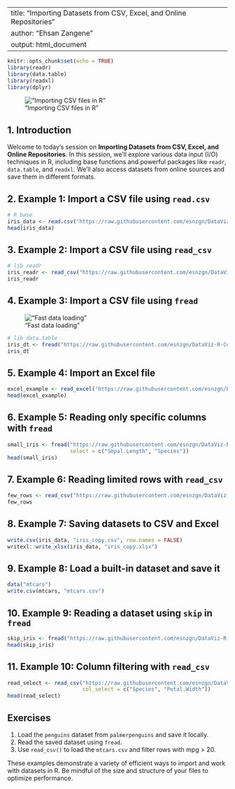 
---
title: "Importing Datasets from CSV, Excel, and Online Repositories"
author: "Ehsan Zangene"
output: html_document
---

```r
knitr::opts_chunk$set(echo = TRUE)
library(readr)
library(data.table)
library(readxl)
library(dplyr)
```

!["Importing CSV files in R"](../images/import_files.png)


## 1. Introduction

Welcome to today’s session on **Importing Datasets from CSV, Excel, and Online Repositories**. In this session, we’ll explore various data input (I/O) techniques in R, including base functions and powerful packages like `readr`, `data.table`, and `readxl`. We'll also access datasets from online sources and save them in different formats.

## 2. Example 1: Import a CSV file using `read.csv`

```r
# R base
iris_data <- read.csv("https://raw.githubusercontent.com/esnzgn/DataViz-R-Course/main/data/iris.csv")
head(iris_data)
```

## 3. Example 2: Import a CSV file using `read_csv`

```r
# lib readr
iris_readr <- read_csv("https://raw.githubusercontent.com/esnzgn/DataViz-R-Course/main/data/iris.csv")
iris_readr
```

## 4. Example 3: Import a CSV file using `fread`

!["Fast data loading"](../images/fread.webp)
```r
# lib data.table
iris_dt <- fread("https://raw.githubusercontent.com/esnzgn/DataViz-R-Course/main/data/iris.csv")
iris_dt
```

## 5. Example 4: Import an Excel file

```r
excel_example <- read_excel("https://raw.githubusercontent.com/esnzgn/DataViz-R-Course/main/data/mtcars.xlsx")
head(excel_example)
```

## 6. Example 5: Reading only specific columns with `fread`

```r
small_iris <- fread("https://raw.githubusercontent.com/esnzgn/DataViz-R-Course/4440e5d6fc66d8fce4faa9a3df8415bd17bb0758/data/iris.csv",
                    select = c("Sepal.Length", "Species"))
head(small_iris)
```

## 7. Example 6: Reading limited rows with `read_csv`

```r
few_rows <- read_csv("https://raw.githubusercontent.com/esnzgn/DataViz-R-Course/4440e5d6fc66d8fce4faa9a3df8415bd17bb0758/data/iris.csv", n_max = 5)
few_rows
```

## 8. Example 7: Saving datasets to CSV and Excel

```r
write.csv(iris_data, "iris_copy.csv", row.names = FALSE)
writexl::write_xlsx(iris_data, "iris_copy.xlsx")
```

## 9. Example 8: Load a built-in dataset and save it

```r
data("mtcars")
write.csv(mtcars, "mtcars.csv")
```

## 10. Example 9: Reading a dataset using `skip` in `fread`

```r
skip_iris <- fread("https://raw.githubusercontent.com/esnzgn/DataViz-R-Course/4440e5d6fc66d8fce4faa9a3df8415bd17bb0758/data/iris.csv", skip = 5)
head(skip_iris)
```

## 11. Example 10: Column filtering with `read_csv`

```r
read_select <- read_csv("https://raw.githubusercontent.com/esnzgn/DataViz-R-Course/4440e5d6fc66d8fce4faa9a3df8415bd17bb0758/data/iris.csv",
                        col_select = c("Species", "Petal.Width"))
head(read_select)
```

## Exercises

1. Load the `penguins` dataset from `palmerpenguins` and save it locally.
2. Read the saved dataset using `fread`.
3. Use `read_csv()` to load the `mtcars.csv` and filter rows with mpg > 20.

These examples demonstrate a variety of efficient ways to import and work with datasets in R. Be mindful of the size and structure of your files to optimize performance.

